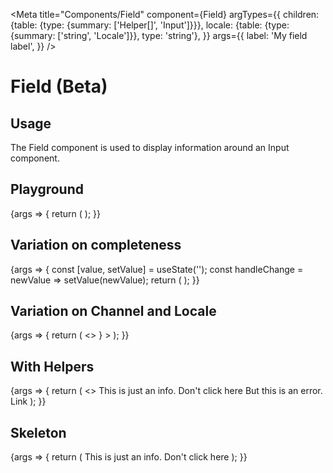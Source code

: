 
<Meta
  title="Components/Field"
  component={Field}
  argTypes={{
    children: {table: {type: {summary: ['Helper[]', 'Input']}}},
    locale: {table: {type: {summary: ['string', 'Locale']}}, type: 'string'},
  }}
  args={{
    label: 'My field label',
  }}
/>

# Field (Beta)

## Usage

The Field component is used to display information around an Input component.

## Playground

<Canvas>
  <Story name="Standard">
    {args => {
      return (
        <Field {...args}>
          <TextInput placeholder="Type your text here" />
        </Field>
      );
    }}
  </Story>
</Canvas>

<ArgsTable story="Standard" />

## Variation on completeness

<Canvas>
  <Story name="Completeness">
    {args => {
      const [value, setValue] = useState('');
      const handleChange = newValue => setValue(newValue);
      return (
        <Field {...args} incomplete={true}>
          <TextInput
            placeholder="This field is required for completeness"
            value={value}
            onChange={handleChange}
            characterLeftLabel={`${250 - value.length} characters left`}
          />
        </Field>
      );
    }}
  </Story>
</Canvas>

## Variation on Channel and Locale

<Canvas>
  <Story name="Channel and Locale">
    {args => {
      return (
        <>
          <Field {...args} channel="ecommerce">
            <TextInput placeholder="Type your text here" />
          </Field>
          <Field {...args} locale="en_US">
            <TextInput placeholder="Type your text here" />
          </Field>
          <Field {...args} channel="mobile" locale="fr_FR">
            <TextInput placeholder="Type your text here" />
          </Field>
          <Field
            {...args}
            label="私のフィールドラベル"
            channel="モバイル"
            locale={<Locale code="jp_JP" languageLabel="日本人" />}
          >
            <TextInput placeholder="ここにテキストを入力してください" />
          </Field>
        </>
      );
    }}
  </Story>
</Canvas>

## With Helpers

<Canvas>
  <Story name="Helpers">
    {args => {
      return (
        <>
          <Field {...args}>
            <TextInput placeholder="Type your text here" />
            <Helper level="info">
              This is just an info. <Link href="https://www.youtube.com/watch?v=dQw4w9WgXcQ">Don't click here</Link>
            </Helper>
          </Field>
          <Field {...args} label="Another one">
            <TextInput invalid={true} placeholder="Type your text here" />
            <Helper level="error">
              But this is an error. <Link href="https://www.youtube.com/watch?v=dQw4w9WgXcQ">Link</Link>
            </Helper>
          </Field>
        </>
      );
    }}
  </Story>
</Canvas>

## Skeleton

<Canvas>
  <Story name="Skeleton">
    {args => {
      return (
        <Skeleton skeleton={true}>
          <Field {...args} channel="mobile" locale="fr_FR">
            <TextInput placeholder="Type your text here" characterLeftLabel="250 characters left" />
            <Helper level="info">
              This is just an info. <Link href="https://www.youtube.com/watch?v=dQw4w9WgXcQ">Don't click here</Link>
            </Helper>
          </Field>
          <Field {...args} label="Another one" incomplete={true}>
            <BooleanInput value={false} clearable={true} />
          </Field>
        </Skeleton>
      );
    }}
  </Story>
</Canvas>
